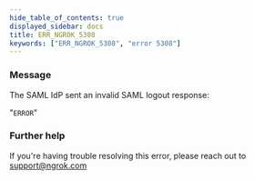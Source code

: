 ```yaml
---
hide_table_of_contents: true
displayed_sidebar: docs
title: ERR_NGROK_5308
keywords: ["ERR_NGROK_5308", "error 5308"]
---
```


### Message

The SAML IdP sent an invalid SAML logout response:

"`ERROR`"

### Further help

If you're having trouble resolving this error, please reach out to [support@ngrok.com](mailto:support@ngrok.com?subject=Help%20with%20ERR_NGROK_5308)
